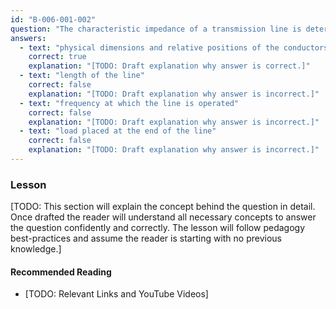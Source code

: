 ```yaml
---
id: "B-006-001-002"
question: "The characteristic impedance of a transmission line is determined by the:"
answers:
  - text: "physical dimensions and relative positions of the conductors"
    correct: true
    explanation: "[TODO: Draft explanation why answer is correct.]"
  - text: "length of the line"
    correct: false
    explanation: "[TODO: Draft explanation why answer is incorrect.]"
  - text: "frequency at which the line is operated"
    correct: false
    explanation: "[TODO: Draft explanation why answer is incorrect.]"
  - text: "load placed at the end of the line"
    correct: false
    explanation: "[TODO: Draft explanation why answer is incorrect.]"
---
```


### Lesson

[TODO: This section will explain the concept behind the question in detail. Once drafted the reader will understand all necessary concepts to answer the question confidently and correctly. The lesson will follow pedagogy best-practices and assume the reader is starting with no previous knowledge.]

#### Recommended Reading

- [TODO: Relevant Links and YouTube Videos]
